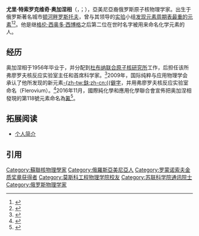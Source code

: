 {{CJK-New-Char|2B4E7|9FEB}}

{{Infobox scientist
| name                      = 尤里·奥加涅相<br />Юрий Оганесян
| image                     = Yuri_Oganesyan.png
| image_size                = 180px
| alt                       = 
| caption                   = 尤里•奥加涅相
| birth_date                = {{Birth date and age|1933|04|14}} 
| birth_place               = {{URS}}[[顿河畔罗斯托夫|顿河畔罗斯托夫]]
| citizenship               = 
| nationality               = {{RUS}}
| education                 =
| alma_mater                = 莫斯科工程物理学院
| occupation                = 
| fields                    = [[原子核物理学|原子核物理学]]
| work_institutions         = 弗廖罗夫核反应实验室
| known_for                 = [[元素周期表|元素周期表]][[鿫|最重的元素]]的发现者
| years_active              = 1979
}}
'''尤里·特索罗克维奇·奥加涅相'''（{{lang-ru|Юрий Цолакович Оганесян}}，{{lang-hy|Յուրի Ցոլակի Հովհաննիսյան}}；{{bd|1933年|4月14日|}}），亞美尼亞裔俄罗斯原子核物理学家。出生于俄罗斯著名城市[[顿河畔罗斯托夫|顿河畔罗斯托夫]]，曾与其领导的[[实验|实验]]小组[[发现|发现]][[元素周期表|元素周期表]][[鿫|最重的元素]]<ref>{{Cite web |url=http://cerncourier.com/cws/article/cern/28416 |title=存档副本 |accessdate=2014-06-25 |archive-date=2016-06-04 |archive-url=https://web.archive.org/web/20160604160528/http://cerncourier.com/cws/article/cern/28416 |dead-url=no }}</ref><ref>{{cite web |url=http://159.93.28.88/flnr/people/oganessian.html |title=存档副本 |accessdate=2016-06-10 |deadurl=yes |archiveurl=https://web.archive.org/web/20071019053519/http://159.93.28.88/flnr/people/oganessian.html |archivedate=2007-10-19 }}</ref>。他是继[[格伦·西奥多·西博格|格伦·西奥多·西博格]]之后第二位在世时名字被用来命名化学元素的人。

== 经历 ==
奥加涅相于1956年毕业于{{tsl|en|National Research Nuclear University MEPhI (Moscow Engineering Physics Institute)|莫斯科工程物理学院}}，并分配到[[杜布纳联合原子核研究所|杜布纳联合原子核研究所]]工作，后担任该所弗廖罗夫核反应实验室主任和首席科学家。<ref>{{Cite web |url=http://flerovlab.jinr.ru/flnr/people/oganessian.html |title=存档副本 |accessdate=2014-06-25 |archive-date=2016-06-12 |archive-url=https://web.archive.org/web/20160612203628/http://flerovlab.jinr.ru/flnr/people/oganessian.html |dead-url=yes }}</ref>2009年，国际纯粹与应用物理学会承认了他所发现的新元素[[鈇|-{zh-tw:鈇;zh-cn:{{僻字]]，并用弗廖罗夫核反应实验室命名（Flerovium）。<ref name="Royal Society of Chemistry - 30 September 2009 - Element 114 confirmed">{{cite web|url=http://www.rsc.org/chemistryworld/news/2009/september/30090902.asp|title=国际应用与纯粹物理学会与国际应用与纯粹化学会承认第一百一十四号元素的稳定同位素|date=2009-09-30|publisher=国际化学学会|accessdate=2016-06-13|archive-date=2016-06-23|archive-url=https://web.archive.org/web/20160623210517/http://www.rsc.org/chemistryworld/News/2009/September/30090902.asp|dead-url=no}}</ref>2016年11月，國際純化學和應用化學聯合會宣佈把奥加涅相發現的第118號元素命名為[[鿫|鿫]]<ref>{{cite web|title=IUPAC ANNOUNCES THE NAMES OF THE ELEMENTS 113, 115, 117, AND 118 |url=https://iupac.org/iupac-announces-the-names-of-the-elements-113-115-117-and-118/ |website=IUPAC |accessdate=2016-12-02 |archiveurl=https://archive.is/20161130112019/https://iupac.org/iupac-announces-the-names-of-the-elements-113-115-117-and-118/ |archivedate=2016-11-30 |deadurl=no |date=2016-11-30 }}</ref>。

== 拓展阅读 ==
* [http://flerovlab.jinr.ru/flnr/people/oganessian.html 个人简介] {{Wayback|url=http://flerovlab.jinr.ru/flnr/people/oganessian.html |date=20160612203628 }}

== 引用 ==
{{Reflist}}

{{罗蒙诺索夫金质奖章获得者}}

{{DEFAULTSORT:Oganessian, Yuri}}
[[Category:蘇聯核物理學家|Category:蘇聯核物理學家]]
[[Category:俄羅斯亞美尼亞人|Category:俄羅斯亞美尼亞人]]
[[Category:罗蒙诺索夫金质奖章获得者|Category:罗蒙诺索夫金质奖章获得者]]
[[Category:莫斯科工程物理学院校友|Category:莫斯科工程物理学院校友]]
[[Category:苏联科学院通讯院士|Category:苏联科学院通讯院士]]
[[Category:俄罗斯物理学家|Category:俄罗斯物理学家]]